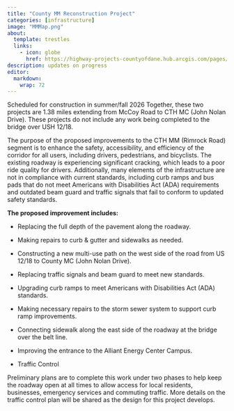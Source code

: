 ```yaml
---
title: "County MM Reconstruction Project"
categories: [infrastructure]
image: "MMMap.png"
about:
  template: trestles
  links:
    - icon: globe
      href: https://highway-projects-countyofdane.hub.arcgis.com/pages/cth-mm
description: updates on progress
editor: 
  markdown: 
    wrap: 72
---
```


Scheduled for construction in summer/fall 2026 Together, these two
projects are 1.38 miles extending from McCoy Road to CTH MC (John Nolan
Drive). These projects do not include any work being completed to the
bridge over USH 12/18.

The purpose of the proposed improvements to the CTH MM (Rimrock Road)
segment is to enhance the safety, accessibility, and efficiency of the
corridor for all users, including drivers, pedestrians, and bicyclists.
The existing roadway is experiencing significant cracking, which leads
to a poor ride quality for drivers. Additionally, many elements of the
infrastructure are not in compliance with current standards, including
curb ramps and bus pads that do not meet Americans with Disabilities Act
(ADA) requirements and outdated beam guard and traffic signals that fail
to conform to updated safety standards.

**The proposed improvement includes:**

-   Replacing the full depth of the pavement along the roadway.

-   Making repairs to curb & gutter and sidewalks as needed.

-   Constructing a new multi-use path on the west side of the road from
    US 12/18 to County MC (John Nolan Drive).

-   Replacing traffic signals and beam guard to meet new standards.

-   Upgrading curb ramps to meet Americans with Disabilities Act (ADA)
    standards.

-   Making necessary repairs to the storm sewer system to support curb
    ramp improvements.

-   Connecting sidewalk along the east side of the roadway at the bridge
    over the belt line.

-   Improving the entrance to the Alliant Energy Center Campus.

-   Traffic Control

Preliminary plans are to complete this work under two phases to help
keep the roadway open at all times to allow access for local residents,
businesses, emergency services and commuting traffic. More details on
the traffic control plan will be shared as the design for this project
develops.
